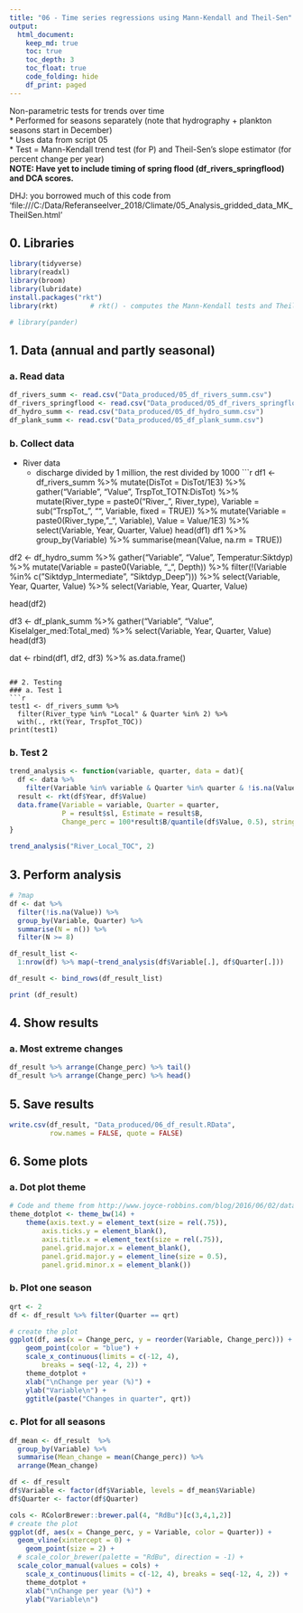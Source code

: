 ```yaml
---
title: "06 - Time series regressions using Mann-Kendall and Theil-Sen"
output: 
  html_document:
    keep_md: true
    toc: true
    toc_depth: 3
    toc_float: true
    code_folding: hide
    df_print: paged   
---
```


Non-parametric tests for trends over time  
* Performed for seasons separately (note that hydrography + plankton seasons start in December)  
* Uses data from script 05  
* Test = Mann-Kendall trend test (for P) and Theil-Sen's slope estimator (for percent change per year)   
__NOTE: Have yet to include timing of spring flood (df_rivers_springflood) and DCA scores.__
  

DHJ: you borrowed much of this code from   'file:///C:/Data/Referanseelver_2018/Climate/05_Analysis_gridded_data_MK_TheilSen.html'    



## 0. Libraries
```r
library(tidyverse)
library(readxl)
library(broom)
library(lubridate)
install.packages("rkt") 
library(rkt)        # rkt() - computes the Mann-Kendall tests and Theil-Sen's slope estimator

# library(pander)
```

## 1. Data (annual and partly seasonal)  
### a. Read data
```r
df_rivers_summ <- read.csv("Data_produced/05_df_rivers_summ.csv")
df_rivers_springflood <- read.csv("Data_produced/05_df_rivers_springflood.csv")
df_hydro_summ <- read.csv("Data_produced/05_df_hydro_summ.csv")
df_plank_summ <- read.csv("Data_produced/05_df_plank_summ.csv")
```

### b. Collect data  
* River data
    + discharge divided by 1 million, the rest divided by 1000
```r
df1 <- df_rivers_summ %>%
  mutate(DisTot = DisTot/1E3) %>%
  gather("Variable", "Value", TrspTot_TOTN:DisTot) %>%
  mutate(River_type = paste0("River_", River_type),
         Variable = sub("TrspTot_", "", Variable, fixed = TRUE)) %>%
  mutate(Variable = paste0(River_type, "_", Variable),
         Value = Value/1E3) %>%
  select(Variable, Year, Quarter, Value)
head(df1)
df1 %>% group_by(Variable) %>% summarise(mean(Value, na.rm = TRUE))

df2 <- df_hydro_summ %>%
  gather("Variable", "Value", Temperatur:Siktdyp) %>%
  mutate(Variable = paste0(Variable, "_", Depth)) %>%
  filter(!(Variable %in% c("Siktdyp_Intermediate", "Siktdyp_Deep"))) %>%
  select(Variable, Year, Quarter, Value) %>%
  select(Variable, Year, Quarter, Value)

head(df2)

df3 <- df_plank_summ %>%
  gather("Variable", "Value", Kiselalger_med:Total_med) %>%
  select(Variable, Year, Quarter, Value)
head(df3)

dat <- rbind(df1, df2, df3) %>% as.data.frame()
```

## 2. Testing
### a. Test 1  
```r
test1 <- df_rivers_summ %>%
  filter(River_type %in% "Local" & Quarter %in% 2) %>%
  with(., rkt(Year, TrspTot_TOC))
print(test1)

```

### b. Test 2
```r
trend_analysis <- function(variable, quarter, data = dat){
  df <- data %>%
    filter(Variable %in% variable & Quarter %in% quarter & !is.na(Value))
  result <- rkt(df$Year, df$Value)
  data.frame(Variable = variable, Quarter = quarter, 
             P = result$sl, Estimate = result$B, 
             Change_perc = 100*result$B/quantile(df$Value, 0.5), stringsAsFactors = FALSE)
}

trend_analysis("River_Local_TOC", 2)
```

## 3. Perform analysis  
```r
# ?map
df <- dat %>%
  filter(!is.na(Value)) %>%
  group_by(Variable, Quarter) %>%
  summarise(N = n()) %>%
  filter(N >= 8)

df_result_list <- 
  1:nrow(df) %>% map(~trend_analysis(df$Variable[.], df$Quarter[.]))

df_result <- bind_rows(df_result_list)

print (df_result)


```

## 4. Show results
### a. Most extreme changes
```r
df_result %>% arrange(Change_perc) %>% tail()
df_result %>% arrange(Change_perc) %>% head()
```

## 5. Save results
```r
write.csv(df_result, "Data_produced/06_df_result.RData",
          row.names = FALSE, quote = FALSE)
```

## 6. Some plots
### a. Dot plot theme
```r
# Code and theme from http://www.joyce-robbins.com/blog/2016/06/02/datavis-with-rdrawing-a-cleveland-dot-plot-with-ggplot2/
theme_dotplot <- theme_bw(14) +
    theme(axis.text.y = element_text(size = rel(.75)),
    	axis.ticks.y = element_blank(),
        axis.title.x = element_text(size = rel(.75)),
        panel.grid.major.x = element_blank(),
        panel.grid.major.y = element_line(size = 0.5),
        panel.grid.minor.x = element_blank())
```

### b. Plot one season
```r
qrt <- 2        
df <- df_result %>% filter(Quarter == qrt) 

# create the plot
ggplot(df, aes(x = Change_perc, y = reorder(Variable, Change_perc))) +
	geom_point(color = "blue") +
	scale_x_continuous(limits = c(-12, 4),
		breaks = seq(-12, 4, 2)) +
	theme_dotplot +
	xlab("\nChange per year (%)") +
	ylab("Variable\n") +
	ggtitle(paste("Changes in quarter", qrt))
```


### c. Plot for all seasons
```r
df_mean <- df_result  %>%
  group_by(Variable) %>%
  summarise(Mean_change = mean(Change_perc)) %>%
  arrange(Mean_change)

df <- df_result 
df$Variable <- factor(df$Variable, levels = df_mean$Variable)
df$Quarter <- factor(df$Quarter)

cols <- RColorBrewer::brewer.pal(4, "RdBu")[c(3,4,1,2)]
# create the plot
ggplot(df, aes(x = Change_perc, y = Variable, color = Quarter)) +
  geom_vline(xintercept = 0) +
	geom_point(size = 2) +
  # scale_color_brewer(palette = "RdBu", direction = -1) +
  scale_color_manual(values = cols) +
	scale_x_continuous(limits = c(-12, 4), breaks = seq(-12, 4, 2)) +
	theme_dotplot +
	xlab("\nChange per year (%)") +
	ylab("Variable\n")

```

